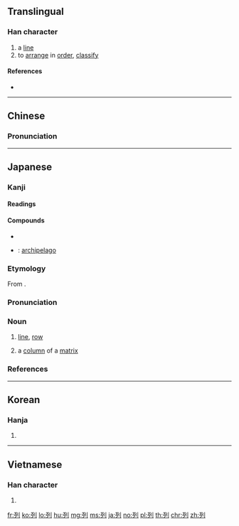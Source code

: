 ==Translingual==

===Han character===
{{Han char|rn=18|rad=刀|as=04|sn=6|four=12200|canj=MNLN|ids=⿰歹刂}}

# a [[line]]
# to [[arrange]] in [[order]], [[classify]]

====References====
* {{Han ref|kx=0137.260|dkj=01901|dj=0309.130|hdz=10325.050|uh=5217|ud=21015|bh=A643|bd=42563}}

----

==Chinese==
{{zh-forms}}

===Pronunciation===
{{zh-pron
|m=liè
|c=lit6
|h=pfs=lie̍t
|mn=lia̍t
|mc=y
|oc=y
|ma=
|cat=n,v}}

----

==Japanese==

===Kanji===
{{ja-kanji|grade=3|rs=刀04}}

====Readings====
{{ja-readings|goon=[[れち]] (rechi)|kanon=[[れつ]] (retsu)|kun=[[つらねる]] (tsuraneru)}}

====Compounds====
{{der-top|Compounds}}
* {{ja-r|配列|はいれつ}}
* {{ja-r|列島|れっとう}}: [[archipelago]]
{{der-bottom}}

{{ja-kanjitab|れつ|yomi=o}}

===Etymology===
From {{etyl|ltc|ja|sort=れつ}} {{m|zh|列|tr=ljet}}.

===Pronunciation===
{{ja-pron|yomi=kanon|れつ|acc=1|acc_ref=DJR,NHK}}

===Noun===
{{ja-noun|れつ}}

# [[line]], [[row]]
# {{label|ja|mathematics|sort=れつ}} a [[column]] of a [[matrix]]

===References===
<references/>

----

==Korean==

===Hanja===
{{ko-hanja|hangeul=렬|rv=ryeol|mr=ryŏl}}

# {{defn|lang=ko|sort=刀04}}

----

==Vietnamese==

===Han character===
{{vi-hantu|[[liệt]], [[lít]], [[lịt]], [[lướt]], [[rịt]], [[lệch]], [[loẹt]], [[rệt]], [[riệt]], [[rít]]|rs=刀04}}

# {{defn|lang=vi|sort=刀04}}

[[fr:列]]
[[ko:列]]
[[lo:列]]
[[hu:列]]
[[mg:列]]
[[ms:列]]
[[ja:列]]
[[no:列]]
[[pl:列]]
[[th:列]]
[[chr:列]]
[[zh:列]]